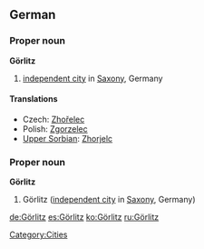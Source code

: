 ==German==
{{wikipedia}}

===Proper noun===
'''Görlitz'''

# [[independent city]] in [[Saxony]], Germany

====Translations====
* Czech: [[Zhořelec]]
* Polish: [[Zgorzelec]]
* [[Upper Sorbian]]: [[Zhorjelc]]

{{wikipedia|lang=de}}

===Proper noun===
'''Görlitz'''

# Görlitz ([[independent city]] in [[Saxony]], Germany)

[[Category:Cities]]

[[de:Görlitz]]
[[es:Görlitz]]
[[ko:Görlitz]]
[[ru:Görlitz]]
